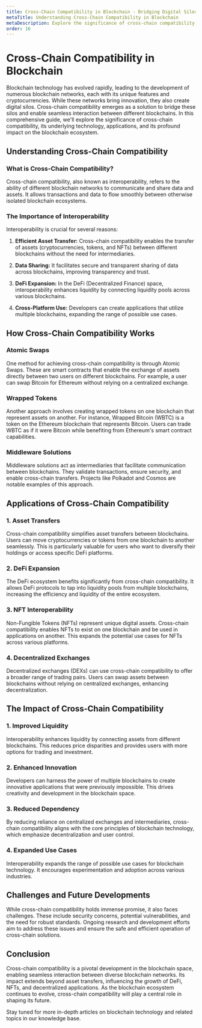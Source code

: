 ```yaml
---
title: Cross-Chain Compatibility in Blockchain - Bridging Digital Silos
metaTitle: Understanding Cross-Chain Compatibility in Blockchain
metaDescription: Explore the significance of cross-chain compatibility in blockchain technology. Learn how it enables interoperability, its applications, and its impact on the blockchain ecosystem.
order: 16
---
```


# Cross-Chain Compatibility in Blockchain

Blockchain technology has evolved rapidly, leading to the development of numerous blockchain networks, each with its unique features and cryptocurrencies. While these networks bring innovation, they also create digital silos. Cross-chain compatibility emerges as a solution to bridge these silos and enable seamless interaction between different blockchains. In this comprehensive guide, we'll explore the significance of cross-chain compatibility, its underlying technology, applications, and its profound impact on the blockchain ecosystem.

## Understanding Cross-Chain Compatibility

### What is Cross-Chain Compatibility?

Cross-chain compatibility, also known as interoperability, refers to the ability of different blockchain networks to communicate and share data and assets. It allows transactions and data to flow smoothly between otherwise isolated blockchain ecosystems.

### The Importance of Interoperability

Interoperability is crucial for several reasons:

1. **Efficient Asset Transfer:** Cross-chain compatibility enables the transfer of assets (cryptocurrencies, tokens, and NFTs) between different blockchains without the need for intermediaries.

2. **Data Sharing:** It facilitates secure and transparent sharing of data across blockchains, improving transparency and trust.

3. **DeFi Expansion:** In the DeFi (Decentralized Finance) space, interoperability enhances liquidity by connecting liquidity pools across various blockchains.

4. **Cross-Platform Use:** Developers can create applications that utilize multiple blockchains, expanding the range of possible use cases.

## How Cross-Chain Compatibility Works

### Atomic Swaps

One method for achieving cross-chain compatibility is through Atomic Swaps. These are smart contracts that enable the exchange of assets directly between two users on different blockchains. For example, a user can swap Bitcoin for Ethereum without relying on a centralized exchange.

### Wrapped Tokens

Another approach involves creating wrapped tokens on one blockchain that represent assets on another. For instance, Wrapped Bitcoin (WBTC) is a token on the Ethereum blockchain that represents Bitcoin. Users can trade WBTC as if it were Bitcoin while benefiting from Ethereum's smart contract capabilities.

### Middleware Solutions

Middleware solutions act as intermediaries that facilitate communication between blockchains. They validate transactions, ensure security, and enable cross-chain transfers. Projects like Polkadot and Cosmos are notable examples of this approach.

## Applications of Cross-Chain Compatibility

### 1. Asset Transfers

Cross-chain compatibility simplifies asset transfers between blockchains. Users can move cryptocurrencies or tokens from one blockchain to another seamlessly. This is particularly valuable for users who want to diversify their holdings or access specific DeFi platforms.

### 2. DeFi Expansion

The DeFi ecosystem benefits significantly from cross-chain compatibility. It allows DeFi protocols to tap into liquidity pools from multiple blockchains, increasing the efficiency and liquidity of the entire ecosystem.

### 3. NFT Interoperability

Non-Fungible Tokens (NFTs) represent unique digital assets. Cross-chain compatibility enables NFTs to exist on one blockchain and be used in applications on another. This expands the potential use cases for NFTs across various platforms.

### 4. Decentralized Exchanges

Decentralized exchanges (DEXs) can use cross-chain compatibility to offer a broader range of trading pairs. Users can swap assets between blockchains without relying on centralized exchanges, enhancing decentralization.

## The Impact of Cross-Chain Compatibility

### 1. Improved Liquidity

Interoperability enhances liquidity by connecting assets from different blockchains. This reduces price disparities and provides users with more options for trading and investment.

### 2. Enhanced Innovation

Developers can harness the power of multiple blockchains to create innovative applications that were previously impossible. This drives creativity and development in the blockchain space.

### 3. Reduced Dependency

By reducing reliance on centralized exchanges and intermediaries, cross-chain compatibility aligns with the core principles of blockchain technology, which emphasize decentralization and user control.

### 4. Expanded Use Cases

Interoperability expands the range of possible use cases for blockchain technology. It encourages experimentation and adoption across various industries.

## Challenges and Future Developments

While cross-chain compatibility holds immense promise, it also faces challenges. These include security concerns, potential vulnerabilities, and the need for robust standards. Ongoing research and development efforts aim to address these issues and ensure the safe and efficient operation of cross-chain solutions.

## Conclusion

Cross-chain compatibility is a pivotal development in the blockchain space, enabling seamless interaction between diverse blockchain networks. Its impact extends beyond asset transfers, influencing the growth of DeFi, NFTs, and decentralized applications. As the blockchain ecosystem continues to evolve, cross-chain compatibility will play a central role in shaping its future.

Stay tuned for more in-depth articles on blockchain technology and related topics in our knowledge base.

